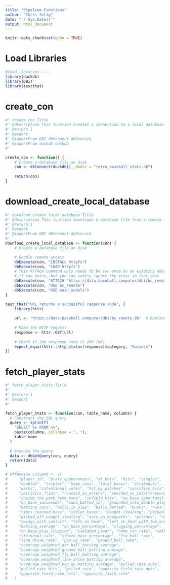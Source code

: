 ```yaml
---
title: "Pipeline Functions"
author: "Chris Selig"
date: "`r Sys.Date()`"
output: html_document
---
```


```r
knitr::opts_chunk$set(echo = TRUE)
```

# Load Libraries

```r
#Load libraries ----
library(duckdb)
library(DBI)
library(testthat)
```

# create_con

```r
#' create_con Title
#' @description This function creates a connection to a local database file on disk.
#' @return 1
#' @export
#' @importFrom DBI dbConnect dbExecute
#' @importFrom duckdb duckdb
#' 

create_con <- function() {
    # Create a database file on disk
    con <- dbConnect(duckdb(), dbdir = "retro_baseball_stats.db")
    
    return(con)
}
```


# download_create_local_database

```r
#' download_create_local_database Title
#' @description This function downloads a database file from a remote location and creates a connection to it.
#' @return 1
#' @export
#' @importFrom DBI dbConnect dbExecute
#' 
download_create_local_database <- function(con) {
    # Create a database file on disk

    # Enable remote access
    dbExecute(con, "INSTALL httpfs")
    dbExecute(con, "LOAD httpfs")
    # This ATTACH command only needs to be run once on an existing database and will fail
    # if run twice, but you can safely ignore the error in that case
    dbExecute(con, "ATTACH 'https://data.baseball.computer/dbt/bc_remote.db' (READ_ONLY)")
    dbExecute(con, "USE bc_remote")
    dbExecute(con, "USE main_models")
}
```

```r
test_that("URL returns a successful response code", {
    library(httr)
  
    url <- "https://data.baseball.computer/dbt/bc_remote.db"  # Replace with your URL
  
    # Make the HTTP request
    response <- httr::GET(url)
    
    # Check if the response code is 200 (OK)
    expect_equal(httr::http_status(response)$category, "Success")
})
```

# fetch_player_stats

```r
#' fetch_player_stats Title
#'
#' @return 1
#' @export
#'

fetch_player_stats <- function(con, table_name, columns) {
  # Construct the SQL query
  query <- sprintf(
    "SELECT %s FROM %s",
    paste(columns, collapse = ", "),
    table_name
  )
  
  # Execute the query
  data <- dbGetQuery(con, query)
  return(data)
}
```

```r
# offensive_columns <- c(
#     "player_id", "plate_appearances", "at_bats", "hits", "singles", 
#     "doubles", "triples", "home_runs", "total_bases", "strikeouts", 
#     "walks", "intentional_walks", "hit_by_pitches", "sacrifice_hits", 
#     "sacrifice_flies", "reached_on_errors", "reached_on_interferences", 
#     "inside_the_park_home_runs", "infield_hits", "on_base_opportunities", 
#     "on_base_successes", "runs_batted_in", "grounded_into_double_plays", 
#     "batting_outs", "balls_in_play", "balls_batted", "bunts", "runs", 
#     "times_reached_base", "stolen_bases", "caught_stealing", "picked_off", 
#     "picked_off_caught_stealing", "outs_on_basepaths", "pitches", "swings", 
#     "swings_with_contact", "left_on_base", "left_on_base_with_two_outs", 
#     "batting_average", "on_base_percentage", "slugging_percentage", 
#     "on_base_plus_slugging", "isolated_power", "home_run_rate", "walk_rate", 
#     "strikeout_rate", "stolen_base_percentage", "fly_ball_rate", 
#     "line_drive_rate", "pop_up_rate", "ground_ball_rate", 
#     "coverage_weighted_air_ball_batting_average", 
#     "coverage_weighted_ground_ball_batting_average", 
#     "coverage_weighted_fly_ball_batting_average", 
#     "coverage_weighted_line_drive_batting_average", 
#     "coverage_weighted_pop_up_batting_average", "pulled_rate_outs", 
#     "pulled_rate_hits", "pulled_rate", "opposite_field_rate_outs", 
#     "opposite_field_rate_hits", "opposite_field_rate"
#   )

```




